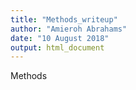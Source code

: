 ```yaml
---
title: "Methods_writeup"
author: "Amieroh Abrahams"
date: "10 August 2018"
output: html_document
---
```


Methods

